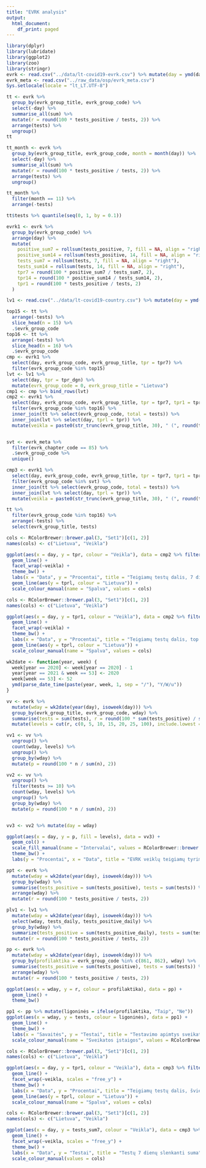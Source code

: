 ```yaml
---
title: "EVRK analysis"
output:
  html_document:
    df_print: paged
---
```


```r
library(dplyr)
library(lubridate)
library(ggplot2)
library(zoo)
library(stringr)
evrk <- read.csv("../data/lt-covid19-evrk.csv") %>% mutate(day = ymd(day))
evrk_meta <- read.csv("../raw_data/osp/evrk_meta.csv")
Sys.setlocale(locale = "lt_LT.UTF-8")
```

```r

tt <- evrk %>%
  group_by(evrk_group_title, evrk_group_code) %>%
  select(-day) %>%
  summarise_all(sum) %>%
  mutate(r = round(100 * tests_positive / tests, 2)) %>%
  arrange(tests) %>%
  ungroup()
tt
```

```r
tt_month <- evrk %>%
  group_by(evrk_group_title, evrk_group_code, month = month(day)) %>%
  select(-day) %>%
  summarise_all(sum) %>%
  mutate(r = round(100 * tests_positive / tests, 2)) %>%
  arrange(tests) %>%
  ungroup()

tt_month %>%
  filter(month == 11) %>%
  arrange(-tests)
```

```r
tt$tests %>% quantile(seq(0, 1, by = 0.1))
```

```r
evrk1 <- evrk %>%
  group_by(evrk_group_code) %>%
  arrange(day) %>%
  mutate(
    positive_sum7 = rollsum(tests_positive, 7, fill = NA, align = "right"),
    positive_sum14 = rollsum(tests_positive, 14, fill = NA, align = "right"),
    tests_sum7 = rollsum(tests, 7, fill = NA, align = "right"),
    tests_sum14 = rollsum(tests, 14, fill = NA, align = "right"),
    tpr7 = round(100 * positive_sum7 / tests_sum7, 2),
    tpr14 = round(100 * positive_sum14 / tests_sum14, 2),
    tpr1 = round(100 * tests_positive / tests, 2)
  )
```

```r
lv1 <- read.csv("../data/lt-covid19-country.csv") %>% mutate(day = ymd(day))
```

```r
top15 <- tt %>%
  arrange(-tests) %>%
  slice_head(n = 15) %>%
  .$evrk_group_code
top16 <- tt %>%
  arrange(-tests) %>%
  slice_head(n = 16) %>%
  .$evrk_group_code
cmp <- evrk1 %>%
  select(day, evrk_group_code, evrk_group_title, tpr = tpr7) %>%
  filter(evrk_group_code %in% top15)
lvt <- lv1 %>%
  select(day, tpr = tpr_dgn) %>%
  mutate(evrk_group_code = 0, evrk_group_title = "Lietuva")
cmp1 <- cmp %>% bind_rows(lvt)
cmp2 <- evrk1 %>%
  select(day, evrk_group_code, evrk_group_title, tpr = tpr7, tpr1 = tpr1) %>%
  filter(evrk_group_code %in% top16) %>%
  inner_join(tt %>% select(evrk_group_code, total = tests)) %>%
  inner_join(lvt %>% select(day, tprl = tpr)) %>%
  mutate(veikla = paste0(str_trunc(evrk_group_title, 30), " (", round(total / 1000, 1), "k)"))


svt <- evrk_meta %>%
  filter(evrk_chapter_code == 85) %>%
  .$evrk_group_code %>%
  unique()

cmp3 <- evrk1 %>%
  select(day, evrk_group_code, evrk_group_title, tpr = tpr7, tpr1 = tpr1, tests_sum7) %>%
  filter(evrk_group_code %in% svt) %>%
  inner_join(tt %>% select(evrk_group_code, total = tests)) %>%
  inner_join(lvt %>% select(day, tprl = tpr)) %>%
  mutate(veikla = paste0(str_trunc(evrk_group_title, 30), " (", round(total / 1000, 1), "k)"))
```

```r
tt %>%
  filter(evrk_group_code %in% top16) %>%
  arrange(-tests) %>%
  select(evrk_group_title, tests)
```

```r
cols <- RColorBrewer::brewer.pal(3, "Set1")[c(1, 2)]
names(cols) <- c("Lietuva", "Veikla")

ggplot(aes(x = day, y = tpr, colour = "Veikla"), data = cmp2 %>% filter(day >= "2020-12-01")) +
  geom_line() +
  facet_wrap(~veikla) +
  theme_bw() +
  labs(x = "Data", y = "Procentai", title = "Teigiamų testų dalis, 7 dienų vidurkis, top 16 testuojamų veiklų") +
  geom_line(aes(y = tprl, colour = "Lietuva")) +
  scale_colour_manual(name = "Spalva", values = cols)
```

```r
cols <- RColorBrewer::brewer.pal(3, "Set1")[c(1, 2)]
names(cols) <- c("Lietuva", "Veikla")

ggplot(aes(x = day, y = tpr1, colour = "Veikla"), data = cmp2 %>% filter(day >= "2020-12-01")) +
  geom_line() +
  facet_wrap(~veikla) +
  theme_bw() +
  labs(x = "Data", y = "Procentai", title = "Teigiamų testų dalis, top 16 testuojamų veiklų") +
  geom_line(aes(y = tprl, colour = "Lietuva")) +
  scale_colour_manual(name = "Spalva", values = cols)
```

```r
wk2date <- function(year, week) {
  week[year == 2020] <- week[year == 2020] - 1
  year[year == 2021 & week == 53] <- 2020
  week[week == 53] <- 52
  ymd(parse_date_time(paste(year, week, 1, sep = "/"), "Y/W/u"))
}

vv <- evrk %>%
  mutate(wday = wk2date(year(day), isoweek(day))) %>%
  group_by(evrk_group_title, evrk_group_code, wday) %>%
  summarise(tests = sum(tests), r = round(100 * sum(tests_positive) / sum(tests), 2)) %>%
  mutate(levels = cut(r, c(0, 5, 10, 15, 20, 25, 100), include.lowest = TRUE))

vv1 <- vv %>%
  ungroup() %>%
  count(wday, levels) %>%
  ungroup() %>%
  group_by(wday) %>%
  mutate(p = round(100 * n / sum(n), 2))

vv2 <- vv %>%
  ungroup() %>%
  filter(tests >= 10) %>%
  count(wday, levels) %>%
  ungroup() %>%
  group_by(wday) %>%
  mutate(p = round(100 * n / sum(n), 2))


vv3 <- vv2 %>% mutate(day = wday)
```

```r
ggplot(aes(x = day, y = p, fill = levels), data = vv3) +
  geom_col() +
  scale_fill_manual(name = "Intervalai", values = RColorBrewer::brewer.pal(6, "Set1")[c(3, 2, 4, 6, 5, 1)]) +
  theme_bw() +
  labs(y = "Procentai", x = "Data", title = "EVRK veiklų teigiamų tyrimų dalis savaitėmis")
```

```r
ppt <- evrk %>%
  mutate(wday = wk2date(year(day), isoweek(day))) %>%
  group_by(wday) %>%
  summarise(tests_positive = sum(tests_positive), tests = sum(tests)) %>%
  arrange(wday) %>%
  mutate(r = round(100 * tests_positive / tests, 2))

plv1 <- lv1 %>%
  mutate(wday = wk2date(year(day), isoweek(day))) %>%
  select(wday, tests_daily, tests_positive_daily) %>%
  group_by(wday) %>%
  summarize(tests_positive = sum(tests_positive_daily), tests = sum(tests_daily)) %>%
  mutate(r = round(100 * tests_positive / tests, 2))

pp <- evrk %>%
  mutate(wday = wk2date(year(day), isoweek(day))) %>%
  group_by(profilaktika = evrk_group_code %in% c(861, 862), wday) %>%
  summarise(tests_positive = sum(tests_positive), tests = sum(tests)) %>%
  arrange(wday) %>%
  mutate(r = round(100 * tests_positive / tests, 2))
```

```r
ggplot(aes(x = wday, y = r, colour = profilaktika), data = pp) +
  geom_line() +
  theme_bw()
```

```r
pp1 <- pp %>% mutate(ligoninės = ifelse(profilaktika, "Taip", "Ne"))
ggplot(aes(x = wday, y = tests, colour = ligoninės), data = pp1) +
  geom_line() +
  theme_bw() +
  labs(x = "Savaitės", y = "Testai", title = "Testavimo apimtys sveikatos priežiūros sektoriuje ir kitur") +
  scale_colour_manual(name = "Sveikatos įstaigos", values = RColorBrewer::brewer.pal(3, "Set1")[c(3, 2)])
```


```r
cols <- RColorBrewer::brewer.pal(3, "Set1")[c(1, 2)]
names(cols) <- c("Lietuva", "Veikla")

ggplot(aes(x = day, y = tpr1, colour = "Veikla"), data = cmp3 %>% filter(day >= "2021-01-01")) +
  geom_line() +
  facet_wrap(~veikla, scales = "free_y") +
  theme_bw() +
  labs(x = "Data", y = "Procentai", title = "Teigiamų testų dalis, švietimo sektoriaus veiklos") +
  geom_line(aes(y = tprl, colour = "Lietuva")) +
  scale_colour_manual(name = "Spalva", values = cols)
```

```r
cols <- RColorBrewer::brewer.pal(3, "Set1")[c(1, 2)]
names(cols) <- c("Lietuva", "Veikla")

ggplot(aes(x = day, y = tests_sum7, colour = "Veikla"), data = cmp3 %>% filter(day >= "2020-12-01")) +
  geom_line() +
  facet_wrap(~veikla, scales = "free_y") +
  theme_bw() +
  labs(x = "Data", y = "Testai", title = "Testų 7 dienų slenkanti suma") +
  scale_colour_manual(values = cols)
```
